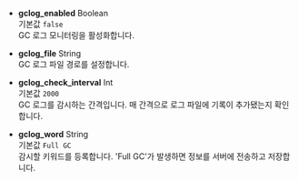 * **gclog_enabled** <span class='type'>Boolean</span><br/>
    기본값 `false`<br/>
    GC 로그 모니터링을 활성화합니다.

* **gclog_file** <span class='type'>String</span><br/>
    GC 로그 파일 경로를 설정합니다.

* **gclog_check_interval** <span class='type'>Int</span><br/>
    기본값 `2000`<br/>
    GC 로그를 감시하는 간격입니다. 매 간격으로 로그 파일에 기록이 추가됐는지 확인합니다.

* **gclog_word** <span class='type'>String</span><br/>
    기본값 `Full GC`<br/>
    감시할 키워드를 등록합니다. 'Full GC'가 발생하면 정보를 서버에 전송하고 저장합니다.
